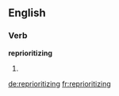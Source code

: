 ==English==

===Verb===
'''reprioritizing'''

# {{present participle of|reprioritize}}

[[de:reprioritizing]]
[[fr:reprioritizing]]